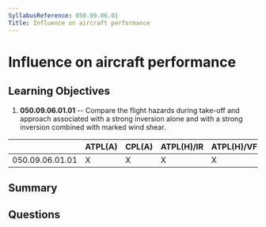```yaml
---
SyllabusReference: 050.09.06.01
Title: Influence on aircraft performance
---
```


# Influence on aircraft performance

## Learning Objectives

1. **050.09.06.01.01** -- Compare the flight hazards during take-off and
   approach associated with a strong inversion alone and with a strong inversion
   combined with marked wind shear.

|                 | ATPL(A) | CPL(A) | ATPL(H)/IR | ATPL(H)/VFR | CPL(H) | IR  | CBIR(A) |
| --------------- | ------- | ------ | ---------- | ----------- | ------ | --- | ------- |
| 050.09.06.01.01 | X       | X      | X          | X           | X      | X   | X       |

## Summary

## Questions
